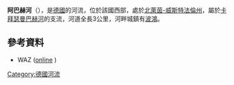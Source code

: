 {{Onesource|time=2020-07-07T15:35:04+00:00}}
{{Coord|51.481665|N|7.174078|E|display=title}}

'''阿巴赫河'''（{{lang-de|Ahbach}}），是[[德國|德國]]的河流，位於該國西部，處於[[北萊茵-威斯特法倫州|北萊茵-威斯特法倫州]]，屬於[[卡拜瑟曼巴赫河|卡拜瑟曼巴赫河]]的支流，河道全長3公里，河畔城鎮有[[波鴻|波鴻]]。

==參考資料==
* WAZ ([http://www.derwesten.de/staedte/bochum/ahbach-projekt-fertiggestellt-id2160235.html online] {{Wayback|url=http://www.derwesten.de/staedte/bochum/ahbach-projekt-fertiggestellt-id2160235.html |date=20160201181017 }})

{{Germany-geo-stub}}
[[Category:德國河流|Category:德國河流]]